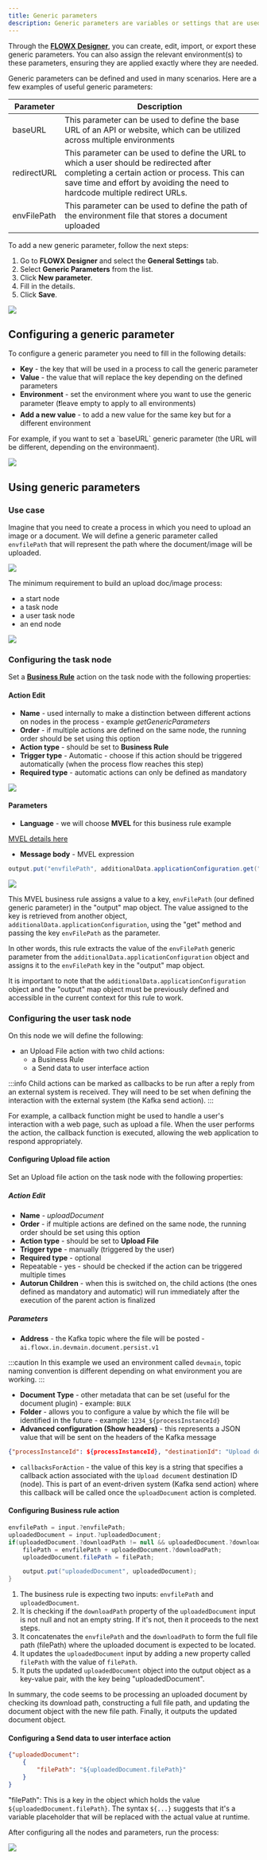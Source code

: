 ```yaml
---
title: Generic parameters
description: Generic parameters are variables or settings that are used to control the behavior of a software application or system. These parameters are designed to be flexible and adaptable, allowing users to customize the software to their specific needs. 
---
```


Through the [**FLOWX Designer**](../../../terms/flowx-ai-designer), you can create, edit, import, or export these generic parameters. You can also assign the relevant environment(s) to these parameters, ensuring they are applied exactly where they are needed.

Generic parameters can be defined and used in many scenarios. Here are a few examples of useful generic parameters:

| Parameter   | Description                                                                                                                                                                                                            |
| ----------- | ---------------------------------------------------------------------------------------------------------------------------------------------------------------------------------------------------------------------- |
| baseURL     | This parameter can be used to define the base URL of an API or website, which can be utilized across multiple environments                                                                                             |
| redirectURL | This parameter can be used to define the URL to which a user should be redirected after completing a certain action or process. This can save time and effort by avoiding the need to hardcode multiple redirect URLs. |
| envFilePath | This parameter can be used to define the path of the environment file that stores a document uploaded                                                                                                                  |

To add a new generic parameter, follow the next steps:

1. Go to **FLOWX Designer** and select the **General Settings** tab.
2. Select **Generic Parameters** from the list.
3. Click **New parameter**.
4. Fill in the details.
5. Click **Save**.

![](https://s3.eu-west-1.amazonaws.com/docx.flowx.ai/platform-deep-dive/generic_params.gif)

## Configuring a generic parameter

To configure a generic parameter you need to fill in the following details:

* **Key** - the key that will be used in a process to call the generic parameter
* **Value** - the value that will replace the key depending on the defined parameters
* **Environment** - set the environment where you want to use the generic parameter (❗️leave empty to apply to all environments)
* **Add a new value** - to add a new value for the same key but for a different environment

<Info>
For example, if you want to set a `baseURL` generic parameter (the URL will be different, depending on the environmaent).
</Info>

![](https://s3.eu-west-1.amazonaws.com/docx.flowx.ai/platform-deep-dive/generic_params_base.png)

## Using generic parameters

### Use case

Imagine that you need to create a process in which you need to upload an image or a document. We will define a generic parameter called `envfilePath` that will represent the path where the document/image will be uploaded. 

![](https://s3.eu-west-1.amazonaws.com/docx.flowx.ai/platform-deep-dive/generic_param_env.png)

The minimum requirement to build an upload doc/image process:

* a start node
* a task node
* a user task node
* an end node

![](https://s3.eu-west-1.amazonaws.com/docx.flowx.ai/platform-deep-dive/generic_params_proc.png)


### Configuring the task node

Set a [**Business Rule**](../../../terms/business-rules) action on the task node with the following properties:

#### Action Edit

* **Name** - used internally to make a distinction between different actions on nodes in the process - example *getGenericParameters*
* **Order** - if multiple actions are defined on the same node, the running order should be set using this option
* **Action type** - should be set to **Business Rule**
* **Trigger type** - Automatic - choose if this action should be triggered automatically (when the process flow reaches this step) 
* **Required type** - automatic actions can only be defined as mandatory

![](https://s3.eu-west-1.amazonaws.com/docx.flowx.ai/platform-deep-dive/get_generic_params.png)

#### Parameters

* **Language** - we will choose **MVEL** for this business rule example

[MVEL details here](../../../platform-overview/frameworks-and-standards/business-process-industry-standards/intro-to-mvel.md)

* **Message body** - MVEL expression

```java
output.put("envfilePath", additionalData.applicationConfiguration.get("envfilePath"));
```

![](https://s3.eu-west-1.amazonaws.com/docx.flowx.ai/platform-deep-dive/generic_params_init.png)

This MVEL business rule assigns a value to a key, `envFilePath` (our defined generic parameter) in the "output" map object. The value assigned to the key is retrieved from another object, `additionalData.applicationConfiguration`, using the "get" method and passing the key `envFilePath` as the parameter.

In other words, this rule extracts the value of the `envFilePath` generic parameter from the `additionalData.applicationConfiguration` object and assigns it to the `envFilePath` key in the "output" map object.

It is important to note that the `additionalData.applicationConfiguration` object and the "output" map object must be previously defined and accessible in the current context for this rule to work.

### Configuring the user task node

On this node we will define the following:

* an Upload File action with two child actions:
    * a Business Rule
    * a Send data to user interface action

:::info
Child actions can be marked as callbacks to be run after a reply from an external system is received. They will need to be set when defining the interaction with the external system (the Kafka send action).
:::

For example, a callback function might be used to handle a user's interaction with a web page, such as upload a file. When the user performs the action, the callback function is executed, allowing the web application to respond appropriately.

#### Configuring Upload file action

Set an Upload file action on the task node with the following properties:

##### Action Edit

* **Name** - *uploadDocument*
* **Order** - if multiple actions are defined on the same node, the running order should be set using this option
* **Action type** - should be set to **Upload File**
* **Trigger type** - manually (triggered by the user)
* **Required type** - optional
* Repeatable - yes - should be checked if the action can be triggered multiple times
* **Autorun Children** - when this is switched on, the child actions (the ones defined as mandatory and automatic) will run immediately after the execution of the parent action is finalized

##### Parameters

* **Address** - the Kafka topic where the file will be posted - `ai.flowx.in.devmain.document.persist.v1` 

:::caution
In this example we used an environment called `devmain`, topic naming convention is different depending on what environment you are working.
:::

* **Document Type** - other metadata that can be set (useful for the document plugin) - example: `BULK`
* **Folder** - allows you to configure a value by which the file will be identified in the future - example: `1234_${processInstanceId}`
* **Advanced configuration (Show headers)** - this represents a JSON value that will be sent on the headers of the Kafka message

```json
{"processInstanceId": ${processInstanceId}, "destinationId": "Upload document", "callbacksForAction": "uploadDocument"}
```

* `callbacksForAction` - the value of this key is a string that specifies a callback action associated with the `Upload document` destination ID (node). This is part of an event-driven system (Kafka send action) where this callback will be called once the `uploadDocument` action is completed.


#### Configuring Business rule action

```java
envfilePath = input.?envfilePath;
uploadedDocument = input.?uploadedDocument;
if(uploadedDocument.?downloadPath != null && uploadedDocument.?downloadPath != ""){
    filePath = envfilePath + uploadedDocument.?downloadPath;
    uploadedDocument.filePath = filePath;

    output.put("uploadedDocument", uploadedDocument);  
}
```

1. The business rule is expecting two inputs: `envfilePath` and `uploadedDocument`.
2. It is checking if the `downloadPath` property of the `uploadedDocument` input is not null and not an empty string. If it's not, then it proceeds to the next steps.
3. It concatenates the `envfilePath` and the `downloadPath` to form the full file path (filePath) where the uploaded document is expected to be located.
4. It updates the `uploadedDocument` input by adding a new property called `filePath` with the value of `filePath`.
5. It puts the updated `uploadedDocument` object into the output object as a key-value pair, with the key being "uploadedDocument".

In summary, the code seems to be processing an uploaded document by checking its download path, constructing a full file path, and updating the document object with the new file path. Finally, it outputs the updated document object.


 #### Configuring a Send data to user interface action


```json
{"uploadedDocument": 
    {
        "filePath": "${uploadedDocument.filePath}"
    }
}
```


"filePath": This is a key in the object which holds the value `${uploadedDocument.filePath}`. The syntax `${...}` suggests that it's a variable placeholder that will be replaced with the actual value at runtime.

After configuring all the nodes and parameters, run the process:

![](https://s3.eu-west-1.amazonaws.com/docx.flowx.ai/platform-deep-dive/generic_parameters.gif)